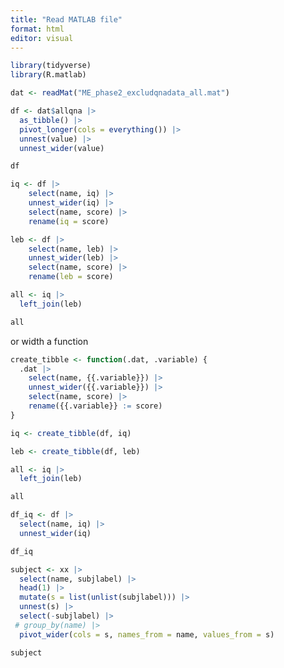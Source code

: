 ```yaml
---
title: "Read MATLAB file"
format: html
editor: visual
---
```


```r
library(tidyverse)
library(R.matlab)

dat <- readMat("ME_phase2_excludqnadata_all.mat") 

df <- dat$allqna |> 
  as_tibble() |> 
  pivot_longer(cols = everything()) |> 
  unnest(value) |> 
  unnest_wider(value) 

df
```

```r
iq <- df |> 
    select(name, iq) |> 
    unnest_wider(iq) |> 
    select(name, score) |> 
    rename(iq = score)

leb <- df |> 
    select(name, leb) |> 
    unnest_wider(leb) |> 
    select(name, score) |> 
    rename(leb = score)

all <- iq |> 
  left_join(leb)

all
```

or width a function

```r
create_tibble <- function(.dat, .variable) {
  .dat |> 
    select(name, {{.variable}}) |> 
    unnest_wider({{.variable}}) |> 
    select(name, score) |> 
    rename({{.variable}} := score)
}

iq <- create_tibble(df, iq)

leb <- create_tibble(df, leb)

all <- iq |> 
  left_join(leb)

all
```

```r
df_iq <- df |> 
  select(name, iq) |> 
  unnest_wider(iq) 

df_iq
```


```r
subject <- xx |> 
  select(name, subjlabel) |> 
  head(1) |> 
  mutate(s = list(unlist(subjlabel))) |> 
  unnest(s) |> 
  select(-subjlabel) |> 
 # group_by(name) |> 
  pivot_wider(cols = s, names_from = name, values_from = s)

subject
```

